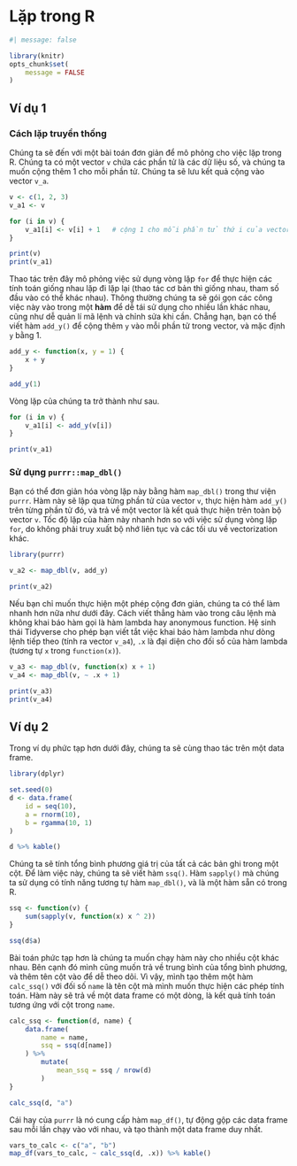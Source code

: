 # Lặp trong R

```{r}
#| message: false

library(knitr)
opts_chunk$set(
    message = FALSE
)
```

## Ví dụ 1

### Cách lặp truyền thống

Chúng ta sẽ đến với một bài toán đơn giản để mô phỏng cho việc lặp trong R. Chúng ta có một vector `v` chứa các phần tử là các dữ liệu số, và chúng ta muốn cộng thêm 1 cho mỗi phần tử. Chúng ta sẽ lưu kết quả cộng vào vector `v_a`.

```{r}
v <- c(1, 2, 3)
v_a1 <- v

for (i in v) {
    v_a1[i] <- v[i] + 1   # cộng 1 cho mỗi phần tử thứ i của vector v
}

print(v)
print(v_a1)
```

Thao tác trên đây mô phỏng việc sử dụng vòng lặp `for` để thực hiện các tính toán giống nhau lặp đi lặp lại (thao tác cơ bản thì giống nhau, tham số đầu vào có thể khác nhau). Thông thường chúng ta sẽ gói gọn các công việc này vào trong một **hàm** để dễ tái sử dụng cho nhiều lần khác nhau, cũng như dễ quản lí mã lệnh và chỉnh sửa khi cần. Chẳng hạn, bạn có thể viết hàm `add_y()` để cộng thêm `y` vào mỗi phần tử trong vector, và mặc định `y` bằng 1.

```{r}
add_y <- function(x, y = 1) {
    x + y
}

add_y(1)
```

Vòng lặp của chúng ta trở thành như sau.

```{r}
for (i in v) {
    v_a1[i] <- add_y(v[i])
}

print(v_a1)
```

### Sử dụng `purrr::map_dbl()`

Bạn có thể đơn giản hóa vòng lặp này bằng hàm `map_dbl()` trong thư viện `purrr`. Hàm này sẽ lặp qua từng phần tử của vector `v`, thực hiện hàm `add_y()` trên từng phần tử đó, và trả về một vector là kết quả thực hiện trên toàn bộ vector `v`. Tốc độ lặp của hàm này nhanh hơn so với việc sử dụng vòng lặp `for`, do không phải truy xuất bộ nhớ liên tục và các tối ưu về vectorization khác.

```{r}
library(purrr)

v_a2 <- map_dbl(v, add_y)

print(v_a2)
```

Nếu bạn chỉ muốn thực hiện một phép cộng đơn giản, chúng ta có thể làm nhanh hơn nữa như dưới đây. Cách viết thẳng hàm vào trong câu lệnh mà không khai báo hàm gọi là hàm lambda hay anonymous function. Hệ sinh thái Tidyverse cho phép bạn viết tắt việc khai báo hàm lambda như dòng lệnh tiếp theo (tính ra vector `v_a4`), `.x` là đại diện cho đối số của hàm lambda (tương tự `x` trong `function(x)`).

```{r}
v_a3 <- map_dbl(v, function(x) x + 1)
v_a4 <- map_dbl(v, ~ .x + 1)

print(v_a3)
print(v_a4)
```


## Ví dụ 2

Trong ví dụ phức tạp hơn dưới đây, chúng ta sẽ cùng thao tác trên một data frame.

```{r}
library(dplyr)

set.seed(0)
d <- data.frame(
    id = seq(10),
    a = rnorm(10),
    b = rgamma(10, 1)
)

d %>% kable()
```

Chúng ta sẽ tính tổng bình phương giá trị của tất cả các bản ghi trong một cột. Để làm việc này, chúng ta sẽ viết hàm `ssq()`. Hàm `sapply()` mà chúng ta sử dụng có tính năng tương tự hàm `map_dbl()`, và là một hàm sẵn có trong R.

```{r}
ssq <- function(v) {
    sum(sapply(v, function(x) x ^ 2))
}

ssq(d$a)
```

Bài toán phức tạp hơn là chúng ta muốn chạy hàm này cho nhiều cột khác nhau. Bên cạnh đó mình cũng muốn trả về trung bình của tổng bình phương, và thêm tên cột vào để dễ theo dõi. Vì vậy, mình tạo thêm một hàm `calc_ssq()` với đối số `name` là tên cột mà mình muốn thực hiện các phép tính toán. Hàm này sẽ trả về một data frame có một dòng, là kết quả tính toán tương ứng với cột trong `name`.

```{r}
calc_ssq <- function(d, name) {
    data.frame(
        name = name,
        ssq = ssq(d[name])
    ) %>%
        mutate(
            mean_ssq = ssq / nrow(d)
        )
}

calc_ssq(d, "a")
```

Cái hay của `purrr` là nó cung cấp hàm `map_df()`, tự động gộp các data frame sau mỗi lần chạy vào với nhau, và tạo thành một data frame duy nhất.

```{r}
vars_to_calc <- c("a", "b")
map_df(vars_to_calc, ~ calc_ssq(d, .x)) %>% kable()
```